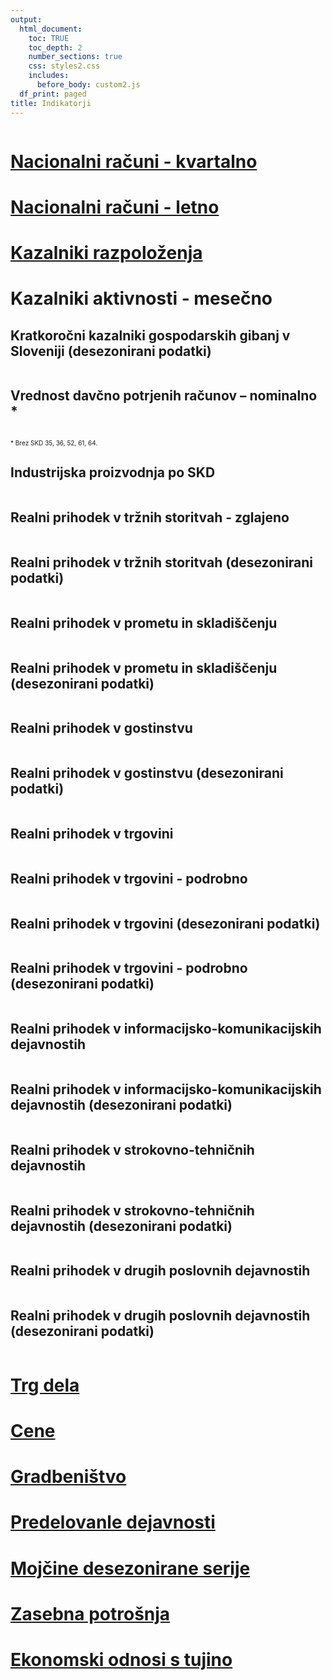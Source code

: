 ```yaml
---
output:
  html_document:
    toc: TRUE
    toc_depth: 2
    number_sections: true
    css: styles2.css
    includes:
      before_body: custom2.js
  df_print: paged
title: Indikatorji
---
```


```r
```


# [Nacionalni računi - kvartalno](01-nacionalni_kvartalno.html#NacionalniKvartalno)
# [Nacionalni računi - letno](02-nacionalni_letno.html#NacionalniLetno)
# [Kazalniki razpoloženja](03-kazalniki_razpolozenja.html#KazalnikiRazpolozenja)
# Kazalniki aktivnosti - mesečno {#KazalnikiAktivnosti}

## Kratkoročni kazalniki gospodarskih gibanj v Sloveniji (desezonirani podatki)
```r
```


## Vrednost davčno potrjenih računov – nominalno \*
```r
```
<font size="1"> \* Brez SKD 35, 36, 52, 61, 64.</font>

## Industrijska proizvodnja po SKD

```r
```
## Realni prihodek v tržnih storitvah - zglajeno

```r
```

## Realni prihodek v tržnih storitvah (desezonirani podatki)
```r
```

## Realni prihodek v prometu in skladiščenju
```r
```

## Realni prihodek v prometu in skladiščenju  (desezonirani podatki)
```r
```

## Realni prihodek v gostinstvu
```r
```

## Realni prihodek v gostinstvu (desezonirani podatki)
```r
```

## Realni prihodek v trgovini
```r
```

## Realni prihodek v trgovini - podrobno
```r
```

## Realni prihodek v trgovini (desezonirani podatki)
```r
```

## Realni prihodek v trgovini - podrobno (desezonirani podatki)
```r
```

## Realni prihodek v informacijsko-komunikacijskih dejavnostih

```r
```

## Realni prihodek v informacijsko-komunikacijskih dejavnostih (desezonirani podatki)

```r
```

## Realni prihodek v strokovno-tehničnih dejavnostih
```r
```

## Realni prihodek v strokovno-tehničnih dejavnostih (desezonirani podatki)
```r
```

## Realni prihodek v drugih poslovnih dejavnostih
```r
```

## Realni prihodek v drugih poslovnih dejavnostih (desezonirani podatki)
```r
```


# [Trg dela](05-trg_dela.html#TrgDela)
# [Cene](06-cene.html#Cene)
# [Gradbeništvo](07-gradbenistvo.html#Gradbenistvo)
# [Predelovanle dejavnosti](08-predelovalne_dejavnosti.html#PredelovalneDejavnosti)
# [Mojčine desezonirane serije](09-mojca.html#Mojca)
# [Zasebna potrošnja](10-zasebna.html#Zasebna)
# [Ekonomski odnosi s tujino](11-tujina.html#Tujina)



